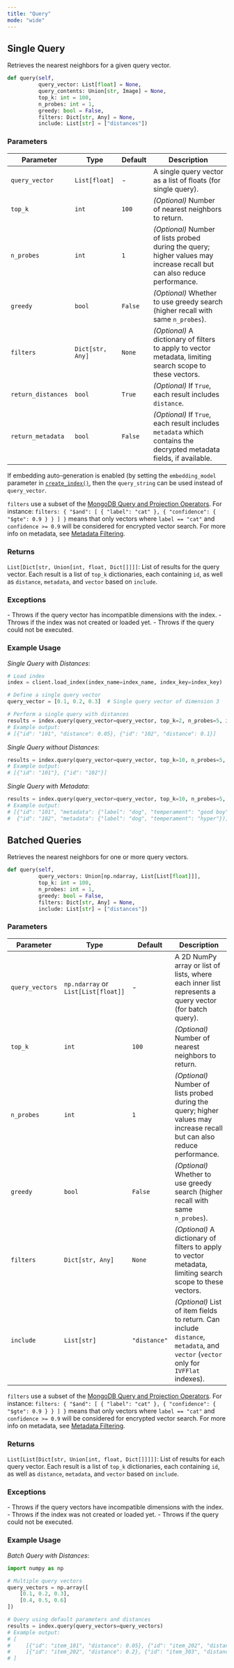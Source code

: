 ```yaml
---
title: "Query"
mode: "wide"
---
```


## Single Query

Retrieves the nearest neighbors for a given query vector.

```python
def query(self,
          query_vector: List[float] = None,
          query_contents: Union[str, Image] = None,
          top_k: int = 100,
          n_probes: int = 1,
          greedy: bool = False,
          filters: Dict[str, Any] = None,
          include: List[str] = ["distances"])
```

### Parameters

| Parameter | Type | Default | Description |
|-------------------|----------------------------------|--------------|--------------------------------------------------------------------|
| `query_vector` | `List[float]` | - | A single query vector as a list of floats (for single query). |
| `top_k` | `int` | `100` | _(Optional)_ Number of nearest neighbors to return. |
| `n_probes` | `int` | `1` | _(Optional)_ Number of lists probed during the query; higher values may increase recall but can also reduce performance. |
| `greedy` | `bool` | `False` | _(Optional)_ Whether to use greedy search (higher recall with same `n_probes`). |
| `filters` | `Dict[str, Any]` | `None` | _(Optional)_ A dictionary of filters to apply to vector metadata, limiting search scope to these vectors. |
| `return_distances`| `bool` | `True` | _(Optional)_ If `True`, each result includes `distance`. |
| `return_metadata` | `bool` | `False` | _(Optional)_ If `True`, each result includes `metadata` which contains the decrypted metadata fields, if available. |

<Note>If embedding auto-generation is enabled (by setting the `embedding_model` parameter in [`create_index()`](../client/create-index), then the `query_string` can be used instead of `query_vector`.</Note>

<Tip>`filters` use a subset of the [MongoDB Query and Projection Operators](https://www.mongodb.com/docs/manual/reference/operator/query/).
For instance: `filters: { "$and": [ { "label": "cat" }, { "confidence": { "$gte": 0.9 } } ] }` means that only vectors where `label == "cat"` and `confidence >= 0.9` will be considered for encrypted vector search.
For more info on metadata, see [Metadata Filtering](/guides/data-operations/metadata-filtering).</Tip>

### Returns

`List[Dict[str, Union[int, float, Dict[]]]]`: List of results for the query vector. Each result is a list of `top_k` dictionaries, each containing `id`, as well as `distance`, `metadata`, and `vector` based on `include`.

### Exceptions

<AccordionGroup>
    <Accordion title="ValueError">
        - Throws if the query vector has incompatible dimensions with the index.
        - Throws if the index was not created or loaded yet.
    </Accordion>
    <Accordion title="RuntimeError">
        - Throws if the query could not be executed.
    </Accordion>
</AccordionGroup>

### Example Usage

_Single Query with Distances_:

```python
# Load index
index = client.load_index(index_name=index_name, index_key=index_key)

# Define a single query vector
query_vector = [0.1, 0.2, 0.3]  # Single query vector of dimension 3

# Perform a single query with distances
results = index.query(query_vector=query_vector, top_k=2, n_probes=5, include=["distances"])
# Example output:
# [{"id": "101", "distance": 0.05}, {"id": "102", "distance": 0.1}]
```

_Single Query without Distances_:

```python
results = index.query(query_vector=query_vector, top_k=10, n_probes=5, include=[])
# Example output:
# [{"id": "101"}, {"id": "102"}]
```

_Single Query with Metadata_:

```python
results = index.query(query_vector=query_vector, top_k=10, n_probes=5, filters={"label": "dog"}, include=["metadata"])
# Example output:
# [{"id": "101", "metadata": {"label": "dog", "temperament": "good boy"}},
#  {"id": "102", "metadata": {"label": "dog", "temperament": "hyper"})]]
```

## Batched Queries

Retrieves the nearest neighbors for one or more query vectors.

```python
def query(self,
          query_vectors: Union[np.ndarray, List[List[float]]],
          top_k: int = 100,
          n_probes: int = 1,
          greedy: bool = False,
          filters: Dict[str, Any] = None,
          include: List[str] = ["distances"])
```

### Parameters

| Parameter | Type | Default | Description |
|-------------------|----------------------------------|--------------|--------------------------------------------------------------------|
| `query_vectors` | `np.ndarray` or `List[List[float]]` | - | A 2D NumPy array or list of lists, where each inner list represents a query vector (for batch query). |
| `top_k` | `int` | `100` | _(Optional)_ Number of nearest neighbors to return. |
| `n_probes` | `int` | `1` | _(Optional)_ Number of lists probed during the query; higher values may increase recall but can also reduce performance. |
| `greedy` | `bool` | `False` | _(Optional)_ Whether to use greedy search (higher recall with same `n_probes`). |
| `filters` | `Dict[str, Any]` | `None` | _(Optional)_ A dictionary of filters to apply to vector metadata, limiting search scope to these vectors. |
| `include` | `List[str]` | `"distance"` | _(Optional)_ List of item fields to return. Can include `distance`, `metadata`, and `vector` (`vector` only for `IVFFlat` indexes). |

<Tip>`filters` use a subset of the [MongoDB Query and Projection Operators](https://www.mongodb.com/docs/manual/reference/operator/query/).
For instance: `filters: { "$and": [ { "label": "cat" }, { "confidence": { "$gte": 0.9 } } ] }` means that only vectors where `label == "cat"` and `confidence >= 0.9` will be considered for encrypted vector search.
For more info on metadata, see [Metadata Filtering](/guides/data-operations/metadata-filtering).</Tip>

### Returns

`List[List[Dict[str, Union[int, float, Dict[]]]]]`: List of results for each query vector. Each result is a list of `top_k` dictionaries, each containing `id`, as well as `distance`, `metadata`, and `vector` based on `include`.

### Exceptions

<AccordionGroup>
    <Accordion title="ValueError">
        - Throws if the query vectors have incompatible dimensions with the index.
        - Throws if the index was not created or loaded yet.
    </Accordion>
    <Accordion title="RuntimeError">
        - Throws if the query could not be executed.
    </Accordion>
</AccordionGroup>

### Example Usage

_Batch Query with Distances_:

```python
import numpy as np

# Multiple query vectors
query_vectors = np.array([
    [0.1, 0.2, 0.3],
    [0.4, 0.5, 0.6]
])

# Query using default parameters and distances
results = index.query(query_vectors=query_vectors)
# Example output:
# [
#     [{"id": "item_101", "distance": 0.05}, {"id": "item_202", "distance": 0.1}],
#     [{"id": "item_202", "distance": 0.2}, {"id": "item_303", "distance": 0.3}]
# ]
```